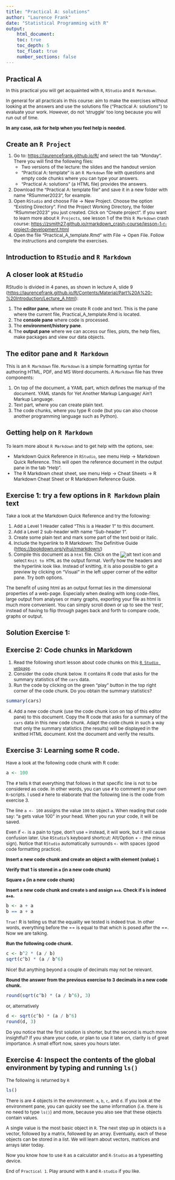 ```yaml
---
title: "Practical A: solutions"
author: "Laurence Frank"
date: "Statistical Programming with R"
output: 
    html_document:
    toc: true
    toc_depth: 5
    toc_float: true
    number_sections: false
---
```


```{=html}
<style type="text/css">

body{ /* Normal  */
      font-size: 12px;
  }
td {  /* Table  */
  font-size: 12px;
}
h1.title {
  font-size: 18px;
  color: DarkBlue;
}
h1 { /* Header 1 */
  font-size: 18px;
}
h2 { /* Header 2 */
    font-size: 18px;
}
h3 { /* Header 3 */
  font-size: 18px;
}
code.r{ /* Code block */
    font-size: 12px;
}
pre { /* Code block - determines code spacing between lines */
    font-size: 14px;
}
</style>
```


# Practical A

In this practical you will get acquainted with `R`, `RStudio` and `R Markdown`.

In general for all practicals in this course: aim to make the exercises without looking at the answers and use the solutions file ("Practical A: solutions") to evaluate your work. However, do not 'struggle' too long because you will run out of time.

**In any case, ask for help when you feel help is needed.**

# Create an `R Project`

1.  Go to: <https://laurencefrank.github.io/R/> and select the tab "Monday". There you will find the following files:
    -   Two versions of the lecture: the slides and the handout version
    -   "Practical A: template" is an `R Markdown` file with questions and empty code chunks where you can type your answers.
    -   "Practical A: solutions" (a HTML file) provides the answers.
2.  Download the "Practical A: template file" and save it in a new folder with name "RSummer2023", for example.
3.  Open `RStudio` and choose File -\> New Project. Choose the option "Existing Directory". Find the Project Working Directory, the folder "RSummer2023" you just created. Click on "Create project". If you want to learn more about `R Projects`, see lesson 1 of the this `R Markdown` crash course: <https://zsmith27.github.io/rmarkdown_crash-course/lesson-1-r-project-development.html>
4.  Open the file "Practical_A_template.Rmd" with File -> Open File. Follow the instructions and complete the exercises.

# Introduction to `RStudio` and `R Markdown`

## A closer look at `RStudio`

RStudio is divided in 4 panes, as shown in lecture A, slide 9 (<https://laurencefrank.github.io/R/Contents/Material/Part%20A%20-%20Introduction/Lecture_A.html>):

1.  The **editor pane**, where we create R code and text. This is the pane where the current file, Practical_A_template.Rmd is located.
2.  The **console pane** where code is processed.
3.  The **environment/history pane**.
4.  The **output pane** where we can access our files, plots, the help files, make packages and view our data objects.

## The editor pane and `R Markdown`

This is an `R Markdown` file. `Markdown` is a simple formatting syntax for authoring HTML, PDF, and MS Word documents. A `Markdown` file has three components:

1.  On top of the document, a YAML part, which defines the markup of the document. YAML stands for Yet Another Markup Language/ Ain't Markup Language.
2.  Text part, where you can create plain text.
3.  The code chunks, where you type R code (but you can also choose another programming language such as Python).

### Getting help on `R Markdown`
To learn more about `R Markdown` and to get help with the options, see: 

- Markdown Quick Reference in `RStudio`, see menu Help -> Markdown Quick Reference. This will open the reference document in the output pane in the tab "Help". 
- The R Markdown cheat sheet, see menu Help -> Cheat Sheets -> R Markdown Cheat Sheet or R Markdown Reference Guide.

## Exercise 1: try a few options in `R Markdown` plain text

Take a look at the Markdown Quick Reference and try the following:

1. Add a Level 1 Header called "This is a Header 1" to this document.
2. Add a Level 2 sub-header with name "Sub-header 1".
3. Create some plain text and mark some part of the text bold or italic. 
4. Include the hyperlink to R Markdown: The Definitive Guide (<https://bookdown.org/yihui/rmarkdown/>)
5. Compile this document as a `html` file. Click on the ![alt text](figuresPractical/Knit-button.png) icon and select `Knit to HTML` as the output format. Verify how the headers and the hyperlink look like. Instead of knitting, it is also possible to get a preview by clicking on "Visual" in the left upper corner of the editor pane. Try both options.

The benefit of using html as an output format lies in the dimensional properties of a web-page. Especially when dealing with long code-files, large output from analyses or many graphs, exporting your file as html is much more convenient. You can simply scroll down or up to see the 'rest', instead of having to flip through pages back and forth to compare code, graphs or output.

### Solution Exercise 1:


## Exercise 2: Code chunks in Markdown

1. Read the following short lesson about code chunks on this [`R Studio webpage`](https://rmarkdown.rstudio.com/lesson-3.html). 
2. Consider the code chunk below. It contains R code that asks for the summary statistics of the `cars` data. 
3. Run the code by clicking on the green "play" button in the top right corner of the code chunk. Do you obtain the summary statistics?

```r
summary(cars)
```

4. Add a new code chunk (use the code chunk icon on top of this editor pane) to this document. Copy the R code that asks for a summary of the `cars` data in this new code chunk. Adapt the code chunk in such a way that only the summary statistics (the results) will be displayed in the knitted HTML document. Knit the document and verify the results.


## Exercise 3: Learning some R code.

Have a look at the following code chunk with R code:
```r
a <- 100
```

The `#` tells `R` that everything that follows in that specific line is not to be considered as code. In other words, you can use `#` to comment in your own `R`-scripts. I used `#` here to elaborate that the following line is the code from exercise 3.

The line `a <- 100` assigns the value `100` to object `a`. When reading that code say: "a gets value 100" in your head. When you run your code, it will be saved.

Even if `<-` is a pain to type, don't use `=` instead, it will work, but it will cause confusion later. Use `RStudio`'s keyboard shortcut: Alt/Option + - (the minus sign). Notice that `RStudio` automatically surrounds `<-` with spaces (good code formatting practice).

**Insert a new code chunk and create an object a with element (value) `1`**


**Verify that 1 is stored in `a` (in a new code chunk)**

**Square `a` (in a new code chunk)** 

**Insert a new code chunk and create `b` and assign `a+a`. Check if `b` is indeed `a+a`. **
```r
b <- a + a
b == a + a
```

`True!` R is telling us that the equality we tested is indeed true. In other 
words, everything before the == is equal to that which is posed after the ==. 
Now we are talking. 

**Run the following code chunk.**
```r
c <- b^2 * (a / b)
sqrt(c^b) * (a / b^6)
```

Nice! But anything beyond a couple of decimals may not be relevant. 

**Round the answer from the previous exercise to 3 decimals in a new code chunk.**
```r
round(sqrt(c^b) * (a / b^6), 3)
```

or, alternatively
```r
d <- sqrt(c^b) * (a / b^6)
round(d, 3)
```

Do you notice that the first solution is shorter, but the second is much more 
insightful? If you share your code, or plan to use it later on, clarity is of
great importance. A small effort now, saves you hours later. 

## Exercise 4: Inspect the contents of the global environment by typing and running `ls()`

The following is returned by `R`

```r
ls()
```

There is are 4 objects in the environment: `a`, `b`, `c`, and `d`. If you look at the environment pane, you can quickly see the same information (i.e. there is no need to type `ls()`) and more, because you also see that these objects contain values. 

A single value is the most basic object in `R`. The next step up in objects is a vector, followed by a matrix, followed by an array. Eventually, each of these objects can be stored in a list. We will learn about vectors, matrices and arrays later today.

Now you know how to use `R` as a calculator and `R-Studio` as a typesetting 
device. 

End of `Practical 1`. Play around with `R` and `R-studio` if you like.
